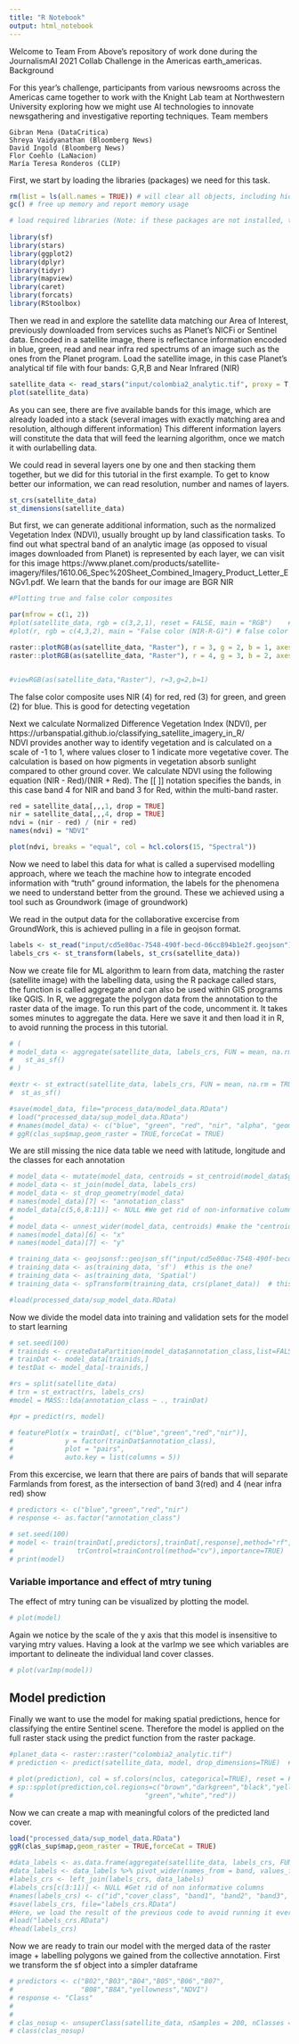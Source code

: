 ```yaml
---
title: "R Notebook"
output: html_notebook
---
```


Welcome to Team From Above's repository of work done during the JournalismAI 2021 Collab Challenge in the Americas earth_americas.
Background

For this year's challenge, participants from various newsrooms across the Americas came together to work with the Knight Lab team at Northwestern University exploring how we might use AI technologies to innovate newsgathering and investigative reporting techniques.
Team members

    Gibran Mena (DataCritica)
    Shreya Vaidyanathan (Bloomberg News)
    David Ingold (Bloomberg News)
    Flor Coehlo (LaNacion)
    María Teresa Ronderos (CLIP)

First, we start by loading the libraries (packages) we need for this task. 

```r

rm(list = ls(all.names = TRUE)) # will clear all objects, including hidden objects
gc() # free up memory and report memory usage
```

```r
# load required libraries (Note: if these packages are not installed, then install them first and then load)
 
library(sf)
library(stars)
library(ggplot2)
library(dplyr)
library(tidyr)
library(mapview)
library(caret)
library(forcats)
library(RStoolbox)

```
Then we read in and explore the satellite data matching our Area of Interest, previously downloaded from services suchs as Planet's NICFi or Sentinel data. Encoded in a satellite image, there is reflectance information encoded in blue, green, read and near infra red spectrums of an image such as the ones from the Planet program. Load the satellite image, in this case Planet's analytical tif file with four bands: G,R,B and Near Infrared (NIR)

```r

satellite_data <- read_stars("input/colombia2_analytic.tif", proxy = T, resample = "cubic_spline")
plot(satellite_data)

```

As you can see, there are five available bands for this image, which are already loaded into a stack (several images with exactly matching area and resolution, although different information) This different information layers will constitute the data that will feed the learning algorithm, once we match it with ourlabelling data.

We could read in several layers one by one and then  stacking them together, but we did for this tutorial in the first example. To get to know better our information, we can read resolution, number and names of layers.

```r
st_crs(satellite_data)
st_dimensions(satellite_data)

```

But first, we can generate additional information, such as the normalized Vegetation Index (NDVI), usually brought up by land classification tasks. To find out what spectral band of an analytic image (as opposed to visual images downloaded from Planet) is represented by each layer, we can visit for this image https://www.planet.com/products/satellite-imagery/files/1610.06_Spec%20Sheet_Combined_Imagery_Product_Letter_ENGv1.pdf. We learn that the bands for our image are BGR NIR

```r
#Plotting true and false color composites 

par(mfrow = c(1, 2))
#plot(satellite_data, rgb = c(3,2,1), reset = FALSE, main = "RGB")    # rgb
#plot(r, rgb = c(4,3,2), main = "False color (NIR-R-G)") # false color

raster::plotRGB(as(satellite_data, "Raster"), r = 3, g = 2, b = 1, axes = TRUE, stretch = "lin", main = "True Color Composite of AOI")
raster::plotRGB(as(satellite_data, "Raster"), r = 4, g = 3, b = 2, axes = TRUE, stretch = "lin", main = "False Color Composite of AOI")


#viewRGB(as(satellite_data,"Raster"), r=3,g=2,b=1)

```
The false color composite uses NIR (4) for red, red (3) for green, and green (2) for blue. This is good for detecting vegetation

Next we calculate Normalized Difference Vegetation Index (NDVI), per https://urbanspatial.github.io/classifying_satellite_imagery_in_R/  
NDVI provides another way to identify vegetation and is calculated on a scale of -1 to 1, where values closer to 1 indicate more vegetative cover.  The calculation is based on how pigments in vegetation absorb sunlight compared to other ground cover. We calculate NDVI using the following equation (NIR - Red)/(NIR + Red). The [[ ]] notation specifies the bands, in this case band 4 for NIR and band 3 for Red, within the multi-band raster.

```r

red = satellite_data[,,,1, drop = TRUE]
nir = satellite_data[,,,4, drop = TRUE]
ndvi = (nir - red) / (nir + red)
names(ndvi) = "NDVI"

plot(ndvi, breaks = "equal", col = hcl.colors(15, "Spectral"))


```

Now we need to label this data for what is called a supervised modelling approach, where we teach the machine how to integrate encoded information with "truth" ground information, the labels for the phenomena we need to understand better from the ground. These we achieved using a tool such as Groundwork (image of groundwork)

We read in the output data for the collaborative excercise from GroundWork, this is achieved pulling in a file in geojson format.


```r
labels <- st_read("input/cd5e80ac-7548-490f-becd-06cc894b1e2f.geojson")
labels_crs <- st_transform(labels, st_crs(satellite_data))

```

Now we create file for ML algorithm to learn from data, matching the raster (satellite image) with the labelling data, using the R package called stars, the function is called aggregate and can also be used within GIS programs like QGIS. In R, we aggregate the polygon data from the annotation to the raster data of the image. To run this part of the code, uncomment it. It takes somes minutes to aggregate the data. Here we save it and then load it in R, to avoid running the process in this tutorial.

```r

# (
# model_data <- aggregate(satellite_data, labels_crs, FUN = mean, na.rm = TRUE) %>%
#   st_as_sf()
# )

#extr <- st_extract(satellite_data, labels_crs, FUN = mean, na.rm = TRUE) %>% 
#  st_as_sf()

#save(model_data, file="process_data/model_data.RData")
# load("processed_data/sup_model_data.RData")
# #names(model_data) <- c("blue", "green", "red", "nir", "alpha", "geometry")
# ggR(clas_sup$map,geom_raster = TRUE,forceCat = TRUE)
```

We are still missing the nice data table we need with latitude, longitude and the classes for each annotation

```r

# model_data <- mutate(model_data, centroids = st_centroid(model_data$geometry))
# model_data <- st_join(model_data, labels_crs)
# model_data <- st_drop_geometry(model_data)
# names(model_data)[7] <- "annotation_class"
# model_data[c(5,6,8:11)] <- NULL #We get rid of non-informative columns
# 
# model_data <- unnest_wider(model_data, centroids) #make the "centroids" column, a list, into two columns in a data.frame
# names(model_data)[6] <- "x"
# names(model_data)[7] <- "y"

# training_data <- geojsonsf::geojson_sf("input/cd5e80ac-7548-490f-becd-06cc894b1e2f.geojson", expand_geometries = T)
# training_data <- as(training_data, 'sf')  #this is the one?
# training_data <- as(training_data, 'Spatial')
# training_data <- spTransform(training_data, crs(planet_data))  # this one too

#load(processed_data/sup_model_data.RData)


```
Now we divide the model data into training and validation sets for the model to start learning

```r

# set.seed(100)
# trainids <- createDataPartition(model_data$annotation_class,list=FALSE,p=0.7)
# trainDat <- model_data[trainids,]
# testDat <- model_data[-trainids,]

```


```r


#rs = split(satellite_data)
# trn = st_extract(rs, labels_crs)
#model = MASS::lda(annotation_class ~ ., trainDat)

#pr = predict(rs, model)

# featurePlot(x = trainDat[, c("blue","green","red","nir")], 
#             y = factor(trainDat$annotation_class), 
#             plot = "pairs",
#             auto.key = list(columns = 5))
```
From this excercise, we learn that there are pairs of bands that will separate Farmlands from forest, as the intersection of band 3(red) and 4 (near infra red) show

```r
# predictors <- c("blue","green","red","nir")
# response <- as.factor("annotation_class")
```

```r
# set.seed(100)
# model <- train(trainDat[,predictors],trainDat[,response],method="rf",
#                trControl=trainControl(method="cv"),importance=TRUE)
# print(model)
```
### Variable importance and effect of mtry tuning

The effect of mtry tuning can be visualized by plotting the model. 

```r
# plot(model)
```

Again we notice by the scale of the y axis that this model is insensitive to varying mtry values.
Having a look at the varImp we see which variables are important to delineate the individual land cover classes.

```r
# plot(varImp(model))
```
## Model prediction

Finally we want to use the model for making spatial predictions, hence for classifying the entire Sentinel scene. Therefore the model is applied on the full raster stack using the predict function from the raster package.

```r
#planet_data <- raster::raster("colombia2_analytic.tif")
# prediction <- predict(satellite_data, model, drop_dimensions=TRUE)  #need to reactivate

# plot(prediction), col = sf.colors(nclus, categorical=TRUE), reset = FALSE)
# sp::spplot(prediction,col.regions=c("brown","darkgreen","black","yellow",
#                                 "green","white","red"))
```

Now we can create a map with meaningful colors of the predicted land cover.

```r

load("processed_data/sup_model_data.RData")
ggR(clas_sup$map,geom_raster = TRUE,forceCat = TRUE)
```
```r



#data_labels <- as.data.frame(aggregate(satellite_data, labels_crs, FUN = mean)) To run this code, take the # out of the line
#data_labels <- data_labels %>% pivot_wider(names_from = band, values_from = colombia2_analytic.tif)
#labels_crs <- left_join(labels_crs, data_labels)
#labels_crs[c(3:11)] <- NULL #Get rid of non informative columns
#names(labels_crs) <- c("id","cover_class", "band1", "band2", "band3", "band4", "band5", "geometry")
#save(labels_crs, file="labels_crs.RData")
#Here, we load the result of the previous code to avoid running it every time and we see that the data is all merged
#load("labels_crs.RData")
#head(labels_crs)

```

Now we are ready to train our model with the merged data of the raster image + labelling polygons we gained from the collective annotation. First we transform the sf object into a simpler dataframe

```r

# predictors <- c("B02","B03","B04","B05","B06","B07",
#                 "B08","B8A","yellowness","NDVI")
# response <- "Class"
# 
# 
# clas_nosup <- unsuperClass(satellite_data, nSamples = 200, nClasses = 6, nStarts = 5)
# class(clas_nosup)

```


```r


```
